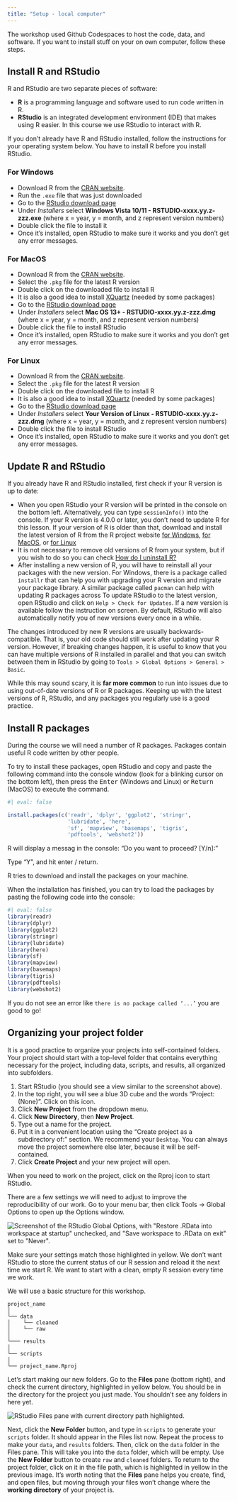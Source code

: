 ```yaml
---
title: "Setup - local computer"
---
```


The workshop used Github Codespaces to host the code, data, and software. If you want to install stuff on your on own computer, follow these steps.

## Install R and RStudio

R and RStudio are two separate pieces of software:

-   **R** is a programming language and software used to run code written in R.
-   **RStudio** is an integrated development environment (IDE) that makes using R easier. In this course we use RStudio to interact with R.

If you don't already have R and RStudio installed, follow the instructions for your operating system below. You have to install R before you install RStudio.

### For Windows

-   Download R from the [CRAN website](https://cran.r-project.org/bin/windows/base/release.htm).
-   Run the `.exe` file that was just downloaded
-   Go to the [RStudio download page](https://www.rstudio.com/products/rstudio/download/#download)
-   Under *Installers* select **Windows Vista 10/11 - RSTUDIO-xxxx.yy.z-zzz.exe** (where x = year, y = month, and z represent version numbers)
-   Double click the file to install it
-   Once it's installed, open RStudio to make sure it works and you don't get any error messages.

### For MacOS

-   Download R from the [CRAN website](https://cran.r-project.org/bin/macosx/).
-   Select the `.pkg` file for the latest R version
-   Double click on the downloaded file to install R
-   It is also a good idea to install [XQuartz](https://www.xquartz.org/) (needed by some packages)
-   Go to the [RStudio download page](https://www.rstudio.com/products/rstudio/download/#download)
-   Under *Installers* select **Mac OS 13+ - RSTUDIO-xxxx.yy.z-zzz.dmg** (where x = year, y = month, and z represent version numbers)
-   Double click the file to install RStudio
-   Once it's installed, open RStudio to make sure it works and you don't get any error messages.

### For Linux

-   Download R from the [CRAN website](https://cran.r-project.org/bin/macosx/).
-   Select the `.pkg` file for the latest R version
-   Double click on the downloaded file to install R
-   It is also a good idea to install [XQuartz](https://www.xquartz.org/) (needed by some packages)
-   Go to the [RStudio download page](https://www.rstudio.com/products/rstudio/download/#download)
-   Under *Installers* select **Your Version of Linux - RSTUDIO-xxxx.yy.z-zzz.dmg** (where x = year, y = month, and z represent version numbers)
-   Double click the file to install RStudio
-   Once it's installed, open RStudio to make sure it works and you don't get any error messages.

## Update R and RStudio

If you already have R and RStudio installed, first check if your R version is up to date:

-   When you open RStudio your R version will be printed in the console on the bottom left. Alternatively, you can type `sessionInfo()` into the console. If your R version is 4.0.0 or later, you don't need to update R for this lesson. If your version of R is older than that, download and install the latest version of R from the R project website [for Windows](https://cran.r-project.org/bin/windows/base/), [for MacOS](https://cran.r-project.org/bin/macosx/), or [for Linux](https://cran.r-project.org/bin/linux/)
-   It is not necessary to remove old versions of R from your system, but if you wish to do so you can check [How do I uninstall R?](https://cran.r-project.org/bin/windows/base/rw-FAQ.html#How-do-I-UNinstall-R_003f)
-   After installing a new version of R, you will have to reinstall all your packages with the new version. For Windows, there is a package called `installr` that can help you with upgrading your R version and migrate your package library. A similar package called `pacman` can help with updating R packages across To update RStudio to the latest version, open RStudio and click on `Help > Check for Updates`. If a new version is available follow the instruction on screen. By default, RStudio will also automatically notify you of new versions every once in a while.

::: callout-note
The changes introduced by new R versions are usually backwards-compatible. That is, your old code should still work after updating your R version. However, if breaking changes happen, it is useful to know that you can have multiple versions of R installed in parallel and that you can switch between them in RStudio by going to `Tools > Global Options > General > Basic`.

While this may sound scary, it is **far more common** to run into issues due to using out-of-date versions of R or R packages. Keeping up with the latest versions of R, RStudio, and any packages you regularly use is a good practice.
:::

## Install R packages

During the course we will need a number of R packages. Packages contain useful R code written by other people.

To try to install these packages, open RStudio and copy and paste the following command into the console window (look for a blinking cursor on the bottom left), then press the <kbd>Enter</kbd> (Windows and Linux) or <kbd>Return</kbd> (MacOS) to execute the command.

```r
#| eval: false

install.packages(c('readr', 'dplyr', 'ggplot2', 'stringr',
                   'lubridate', 'here',
                   'sf', 'mapview', 'basemaps', 'tigris',
                   'pdftools', 'webshot2'))
```

R will display a messag in the console: "Do you want to proceed? \[Y/n\]:"

Type "Y", and hit enter / return.

R tries to download and install the packages on your machine.

When the installation has finished, you can try to load the packages by pasting the following code into the console:

```r
#| eval: false
library(readr)
library(dplyr)
library(ggplot2)
library(stringr)
library(lubridate)
library(here)
library(sf)
library(mapview)
library(basemaps)
library(tigris)
library(pdftools)
library(webshot2)
```

If you do not see an error like `there is no package called ‘...’` you are good to go!

## **Organizing** your project folder

It is a good practice to organize your projects into self-contained folders. Your project should start with a top-level folder that contains everything necessary for the project, including data, scripts, and results, all organized into subfolders.

1.  Start RStudio (you should see a view similar to the screenshot above).
2.  In the top right, you will see a blue 3D cube and the words "Project: (None)". Click on this icon.
3.  Click **New Project** from the dropdown menu.
4.  Click **New Directory**, then **New Project**.
5.  Type out a name for the project.
6.  Put it in a convenient location using the "Create project as a subdirectory of:" section. We recommend your `Desktop`. You can always move the project somewhere else later, because it will be self-contained.
7.  Click **Create Project** and your new project will open.

When you need to work on the project, click on the Rproj icon to start RStudio.

There are a few settings we will need to adjust to improve the reproducibility of our work. Go to your menu bar, then click Tools → Global Options to open up the Options window.

![](images/rstudio_settings.png){alt="Screenshot of the RStudio Global Options, with \"Restore .RData into workspace at startup\" unchecked, and \"Save workspace to .RData on exit\" set to \"Never\"."}

Make sure your settings match those highlighted in yellow. We don't want RStudio to store the current status of our R session and reload it the next time we start R. We want to start with a clean, empty R session every time we work.

We will use a basic structure for this workshop.

```         
project_name
│
└── data
│    └── cleaned
│    └── raw
│
└─── results
│
└── scripts
│
└── project_name.Rproj
```

Let's start making our new folders. Go to the **Files** pane (bottom right), and check the current directory, highlighted in yellow below. You should be in the directory for the project you just made. You shouldn't see any folders in here yet.

![](images/files_pane.png){alt="RStudio Files pane with current directory path highlighted."}

Next, click the **New Folder** button, and type in `scripts` to generate your `scripts` folder. It should appear in the Files list now. Repeat the process to make your `data`, and `results` folders. Then, click on the `data` folder in the Files pane. This will take you into the `data` folder, which will be empty. Use the **New Folder** button to create `raw` and `cleaned` folders. To return to the project folder, click on it in the file path, which is highlighted in yellow in the previous image. It's worth noting that the **Files** pane helps you create, find, and open files, but moving through your files won't change where the **working directory** of your project is.
